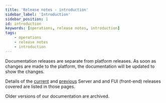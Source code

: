 ```yaml
---
title: 'Release notes - introduction'
sidebar_label: 'Introduction'
sidebar_position: 1
id: introduction
keywords: [operations, release notes, introduction]
tags:
    - operations
    - release notes
    - introduction
---
```


Documentation releases are separate from platform releases. As soon as changes are made to the platform, the documentation will be updated to show the changes. 

Details of the [current](../../../operations/release-notes/current/) and [previous](../../../operations/release-notes/previous/) Server and and FUI (front-end) releases covered are listed in those pages.

Older versions of our documentation are archived.





